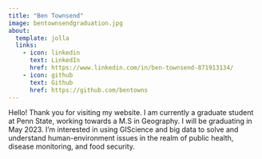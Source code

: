 ```yaml
---
title: "Ben Townsend"
image: bentownsendgraduation.jpg
about:
  template: jolla
  links:
    - icon: linkedin
      text: LinkedIn
      href: https://www.linkedin.com/in/ben-townsend-871913134/
    - icon: github
      text: Github
      href: https://github.com/bentowns
---
```


Hello! Thank you for visiting my website. I am currently a graduate student at Penn State, working towards a M.S in Geography. I will be graduating in May 2023. I'm interested in using GIScience and big data to solve and understand human-environment issues in the realm of public health, disease monitoring, and food security.
